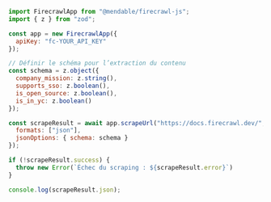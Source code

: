 ```js Node
import FirecrawlApp from "@mendable/firecrawl-js";
import { z } from "zod";

const app = new FirecrawlApp({
  apiKey: "fc-YOUR_API_KEY"
});

// Définir le schéma pour l’extraction du contenu
const schema = z.object({
  company_mission: z.string(),
  supports_sso: z.boolean(),
  is_open_source: z.boolean(),
  is_in_yc: z.boolean()
});

const scrapeResult = await app.scrapeUrl("https://docs.firecrawl.dev/", {
  formats: ["json"],
  jsonOptions: { schema: schema }
});

if (!scrapeResult.success) {
  throw new Error(`Échec du scraping : ${scrapeResult.error}`)
}

console.log(scrapeResult.json);
```
